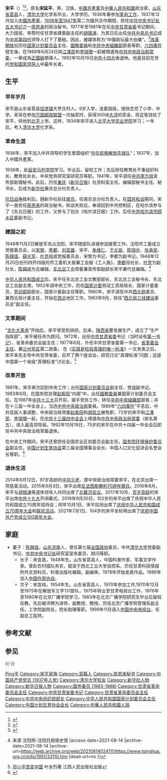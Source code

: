 {{Infobox Officeholder
|姓名    = 宋平
|原名    = 宋延平
|图像    = <!-- Use only free-licenced images which meet WP:NFCC -->Replace this image male.svg
|图像大小= 225px
|图像说明= 
|office        = {{CPC}}[[中央政治局常委|中央政治局常务委员会委員]]<br>（排名第五）
|leader      = [[鄧小平|鄧小平]]{{to}}[[江泽民|江泽民]]
|leader2      = [[鄧小平|鄧小平]]{{to}}[[江泽民|江泽民]]
|term_start    = 1989年6月24日
|term_end      = 1992年10月18日
|term          = [[中國共產黨第十三屆中央委員會|中國共產黨第十三屆中央委員會]]<br><small>（[[中國共產黨第十三屆中央委員會第四次全體會議|中國共產黨第十三屆中央委員會第四次全體會議]]起）</small>
|term2          = [[中國共產黨第十三屆中央委員會|中國共產黨第十三屆中央委員會]]
|alongside     = [[江泽民|江泽民]]、[[李鹏|李鹏]]、[[乔石|乔石]]、[[姚依林|姚依林]]、[[李瑞环|李瑞环]] 
|general_secretary = [[江泽民|江泽民]]
|office2       = {{CPC}}[[中央政治局委員|中央政治局委員]]
|term_start2   = 1987年11月1日
|term_end2     = 1992年10月18日
|general_secretary2 = [[赵紫阳|赵紫阳]]{{to}}[[江泽民|江泽民]]
|predecessor2  = 
|successor2    = 
|office3       = {{CPC}}[[中央组织部|中央组织部]]部长
|term_start3   = 1987年6月
|term_end3     = 1989年12月
|general_secretary3 = [[赵紫阳|赵紫阳]]{{to}}[[江泽民|江泽民]]
|predecessor3  = [[尉健行|尉健行]]
|successor3    = [[吕枫|吕枫]]
|office4       = {{PRC}}[[国务委员|国务委员]]
|alongside4     = [[方毅|方毅]]、[[谷牧|谷牧]]、[[康世恩|康世恩]]、[[陳慕華|陳慕華]]（女）、[[姬鵬飛|姬鵬飛]]、[[張勁夫|張勁夫]]、[[張愛萍|張愛萍]]、[[吳學謙|吳學謙]]、[[王丙乾|王丙乾]]和[[宋健|宋健]]
|term_start4   = 1983年6月
|term_end4     = 1988年4月
|premier4      = [[赵紫阳|赵紫阳]] {{to}} [[李鹏|李鹏]]（代理）
|predecessor4  = 
|successor4    = 
|office5       = {{PRC}}[[中华人民共和国国家计划委员会|国家计划委员会]]主任<br>{{CPC}}[[中華人民共和國|中華人民共和國]][[中华人民共和国国家计划委员会|國家計劃委員會]]黨組書記
|term_start5   = 1983年6月
|term_end5     = 1987年6月
|premier5      = [[赵紫阳|赵紫阳]]
|predecessor5  = [[姚依林|姚依林]]
|successor5    = [[姚依林|姚依林]]
|office6       = {{CPC}}[[中國共產黨甘肅省委員會|甘肃省委员会]][[省委书记|第一书记]]
|term_start6   = 1977年6月
|term_end6     = 1981年1月
|chairman6=[[華國鋒|華國鋒]]
|predecessor6  = [[冼恒汉|冼恒汉]]
|successor6    = [[冯纪新|冯纪新]]
|office7       = {{PRC}}[[甘肃省人民政府|甘肃省革命委员会]][[甘肃行政长官列表|主任]]
|term_start7   = 1977年6月
|term_end7     = 1979年12月
|premier7=[[華國鋒|華國鋒]]
|predecessor7  = [[冼恒汉|冼恒汉]]
|successor7    = 職務廢除
|字  = 
|号  = 
|出生日期= {{Birth date and age|1917|4|30}}<ref name="说道" />
|出生地点= {{ROC-1912}}[[山東省_(中華民國)|山东省]][[莒县|莒县]]
|逝世日期= <!-- {{Death date and age|}}（死亡在前，出生在后）{{Death year and age| }} -->
|逝世地点= 
|國籍 = {{PRC}}
|居处    = {{CHN}}[[北京市|北京市]][[中南海|中南海]]
|政党    = {{CPC}}
|职业    = 
|父母    = 
|配偶    = [[陈舜瑶|陈舜瑶]]
|子女    = 长子：宋宜昌<br>次子：宋宜纯
|亲属    = 
|信仰    = 
|专业    = 
|母校    = {{Flagicon|ROC}}[[清华大学|清华大学]]
|网站    = 
|签名    = 
|脚注    =
|office8={{CPC}}[[中国共产党中央委员会|中央委员会委员]]|term8=[[中国共产党第十一届中央委员会|中国共产党第十一届中央委员会]]<br>[[中国共产党第十二届中央委员会|中国共产党第十二届中央委员会]]<br>[[中国共产党第十三届中央委员会|中国共产党第十三届中央委员会]]|termstart8=1977年8月18日|termend8=1992年10月18日|chairman8=[[華國鋒|華國鋒]]{{to}}[[胡耀邦|胡耀邦]]|general_secretary8=[[胡耀邦|胡耀邦]]{{to}}[[趙紫陽|趙紫陽]]{{to}}[[江澤民|江澤民]]|leader8=[[華國鋒|華國鋒]]{{to}}[[鄧小平|鄧小平]]{{to}}[[江澤民|江澤民]]
}}
'''宋平'''（{{bd|1917年|4月30日|catIdx=S宋}}）<ref name="说道">{{Cite book|url=https://books.google.de/books?id=oX4FAQAAIAAJ&q=%22%E5%AE%8B%E5%B9%B3%22+1917&dq=%22%E5%AE%8B%E5%B9%B3%22+1917&hl=de&sa=X&ved=0ahUKEwi1r7TppOTKAhUFcQ8KHW5ACiYQ6AEIOTAE|publisher=中国社会出版社|date=1995|isbn=9787800887031|last=周树兴|last2=李晓平|title=「说道」山东人|quote=宋平, 1917 年 4 月 24 日出生于山东省莒县。|access-date=2016-02-06|archive-date=2020-06-04|archive-url=https://web.archive.org/web/20200604183950/https://books.google.de/books?id=oX4FAQAAIAAJ&q=%22%E5%AE%8B%E5%B9%B3%22+1917&dq=%22%E5%AE%8B%E5%B9%B3%22+1917&hl=de&sa=X&ved=0ahUKEwi1r7TppOTKAhUFcQ8KHW5ACiYQ6AEIOTAE|dead-url=no}}</ref><ref>{{Cite web|title=纪念宋平同志百岁华诞 山东日照邮政启用纪念邮戳|url=https://www.meipian.cn/iiqylny|accessdate=2019-07-30|publisher=美篇|archive-url=https://web.archive.org/web/20200928110253/https://www.meipian.cn/iiqylny|archive-date=2020-09-28|dead-url=no}}</ref>，原名'''宋延平'''，男，汉族，[[中國共產黨|中國共產黨]]及[[中華人民共和國|中華人民共和國]]政治家，[[山东省|山东省]][[莒县|莒县]]人，[[清华大学|清华大学]]化学系毕业，大学学历。1936年春参加[[中国抗日战争|革命工作]]，1937年12月加入[[中国共产党|中國共產黨]]，[[國共關係|1938年至1947年]]第二次國共合作期間，担任[[中国共产党中央书记处|中共中央书记处]][[五大书记|五大书记]]之一[[周恩来|周恩来]]的政治秘书。1977年至1981年在任[[中国共产党甘肃省委员会|中共甘肃省委]]书记期间，大力提拔、举荐时任甘肃省建委副主任的[[胡锦涛|胡锦涛]]，为其日后出任[[中国共产党中央委员会总书记|中共中央总书记]]成为[[中国共产党集体领导制度|中共第四代]]领导人打下了基础，因此，被媒体称为“中國政坛最大伯樂”。<ref>{{Cite web|title=港媒稱胡錦濤恩師宋平病危|url=http://www.dwnews.com/news/2010-05-03/55921371.html|accessdate=2019-07-30|date=2010-05-03|publisher=多维新闻网|archiveurl=https://web.archive.org/web/20100515105204/http://www.dwnews.com/news/2010-05-03/55921371.html|archivedate=2010-05-15|dead-url=yes}}</ref>[[改革開放|改革開放]]后历任[[中华人民共和国国家计划委员会|国家计划委员会]]主任、[[國務委員|國務委員]]和[[中共中央組織部|中共中央組織部]]部長等职。[[六四事件|六四事件]]發生後，在1989年6月24日與[[江澤民|江澤民]]和[[李瑞環|李瑞環]]一起被增選為[[中共中央政治局常委|中共中央政治局常委]]，一舉成為[[正國級|正國級]]領導人。1992年10月19日[[中共十四大|中共十四大]]後退休。他是目前在世的[[党和国家领导人|党和国家领导人]]中最年长者。

== 生平 ==
=== 早年岁月 ===
宋平是山东省莒县[[招贤镇_(莒县)|招贤镇]]大罗庄村人。9岁入学，连着跳级，很快念完了小学、中学。哥哥在参加[[万国邮政联盟|万国邮政联盟]]一次抽奖时，获得300块[[銀圓|大洋]]的奖金，将这笔钱给了宋平，供他到[[北平市|北平]]上学。这样，1934年宋平进入[[中国农业大学|北平大学农业学院]]学习；一年后，考入[[清华大学|清华大学]]化学系。

=== 革命生涯 ===
1936年，宋平加入中共领导的学生爱国组织“[[中华民族解放先锋队|中华民族解放先锋队]]”；1937年，加入中國共產黨。

1938年，赴[[延安马列学院|延安马列学院]]学习。毕业后，留校工作；先后担任教育处干事组织科长、教育处处长、中央党务研究室研究员等职。1941年，宋平调任[[中共南方局|中共南方局]]宣传部助理秘书。此后，历任[[重庆|重庆]]《[[新华日报|新华日报]]》社资料室主任、编辑部秘书主任、秘书长，后成为[[新华社|新华社]]重庆总分社负责人。

[[抗日战争_(中国)|抗日战争]]胜利后，随新华社前往[[南京|南京]]，任南京总分社负责人。在[[国共和谈|国共和谈]]期间，宋平一直担任[[周恩来|周恩来]]的政治秘书。和谈失败后，奉调回到中共控制区，在哈尔滨参与了《东北日报》的工作，又参与了创办《哈尔滨日报》工作。后任[[中共|中共]][[哈尔滨市|哈尔滨市]][[顾乡区|顾乡区]]委副书记。

=== 建国之初 ===
1948年11月2日解放军攻占沈阳，宋平随部队进城参加接管工作。沈阳市工委成立党报委员会，以[[宋黎|宋黎]]、[[李都|李都]]、[[刘亚雄|刘亚雄]]、宋平、[[朱维仁|朱维仁]]、[[于北辰|于北辰]]、[[陈瑞光|陈瑞光]]、[[张承民|张承民]]、[[陈舜瑶|陈舜瑶]]、[[薛光军|薛光军]]、[[叶克|叶克]]组成党报委员会，宋黎为书记，李都为副书记。1948年12月20日创刊四开四版的市工委机关报兼工会报《工人报》，[[李都|李都]]任社长，[[叶克|叶克]]为副社长，[[陈舜瑶|陈舜瑶]]为总编辑，[[东北总工会|东北总工会]]常委兼宣传部副部长宋平兼代总编辑。<ref name="syrb">{{Cite web |url=https://www.tsinghua.org.cn/info/1951/33110.htm |title=《不忘初心 其命维新——访问沈阳日报第一任总编辑宋平》，2021-01-07 {{!}} 来源 沈阳网-沈阳日报报史馆 |access-date=2021-08-14 |archive-date=2021-08-14 |archive-url=https://web.archive.org/web/20210814024111/https://www.tsinghua.org.cn/info/1951/33110.htm |dead-url=no }}</ref>

[[中华人民共和国成立|中华人民共和国成立]]后，宋平任东北总工会文教部部长、东北总工会秘书长、东北总工会副主席。1952年调中央工作，历任[[中华人民共和国国家计划委员会|国家计委]]劳动工资局局长、国家计委委员，[[中华人民共和国劳动部|劳动部]]副部长，国家计委副主任等职。1960年，宋平调任中共[[西北局|西北局]]委员、兼西北局计委主任，开始在[[中国西北地区|西北]]地区工作。1963年9月，担任“[[西北局|西北局]][[三线建设|三线建设]]委员会”副主任。

=== 文革期间 ===
“[[文化大革命|文化大革命]]”开始后，宋平曾受到排挤。后来，[[陕西省|陕西省]]要发展生产，成立了“生产指挥部”，宋平被任命为顾问。1972年，出任[[中共甘肃省委|中共甘肃省委]]书记（当时设有[[第一书记_(中国)|第一书记]]）、省革命委员会副主任；1977年6月，升任中共甘肃省委第一书记、[[甘肃行政长官列表|省革委会主任]]，兼[[兰州军区|兰州军区]]第二政委。 在《[[实践是检验真理的唯一标准|实践是检验真理的唯一标准]]》一文发表之后，宋平率先主导中共甘肃省委，召开了两个座谈会，研究讨论“真理标准”问题；这是中国第一个省级“真理标准”讨论会。<ref>[http://press.idoican.com.cn/detail/articles/20080904536B151/ 邓小平改变中国] {{Wayback|url=http://press.idoican.com.cn/detail/articles/20080904536B151/ |date=20110716003808 }} 叶永烈著 江西人民出版社出版</ref>

=== 改革开放 ===
1981年，宋平再次回到中央工作；出任[[中华人民共和国国家计划委员会|国家计划委员会]]副主任、党组副书记。1983年6月，在国务院总理[[赵紫阳|赵紫阳]]“内阁”中，出任[[國務委員|國務委員]]兼国家计划委员会主任。在1987年[[中国共产党第十三次全国代表大会|中共十三大]]召开前，接手党务工作，转任[[中国共产党中央委员会组织部|中共中央組織部]]部長；并在十三屆一中全会上，当选[[中国共产党中央政治局|中共中央政治局]]委員。1989年“[[六四事件|六四事件]]”平息后，中共高层人事调整，中央政治局常委[[赵紫阳|赵紫阳]]和[[胡启立|胡启立]]被免职，72岁的宋平和[[江澤民|江澤民]]、[[李瑞環|李瑞環]]一起，在[[中国共产党第十三届中央委员会第四次全体会议|中共十三届四中全会]]上增選為[[中国共产党中央政治局常务委员会|中共中央政治局常委]]（排名第五），进入最高领导层。1992年10月19日，75岁的宋平在中共十四届一中全会后卸任中共中央政治局常委退休。

在中央工作期间，宋平还曾担任全国农业区划委员会副主任，[[中华人民共和国环境保护部|国务院环境保护委员会]]副主任，[[中国计划生育协会|中国计划生育协会]]第三届全国理事会会长、中国人口文化促进会名誉会长等职。<ref>{{Cite web|title=原中共中央政治局常委、八十八岁高龄的校友宋平今日将重回母校(图文)|url=http://news.cau.edu.cn/show.php?id=0000021146|accessdate=2019-07-30|date=2005-09-27|publisher=中国农业大学|archiveurl=https://web.archive.org/web/20051107034856/http://news.cau.edu.cn/show.php?id=0000021146|archivedate=2005-11-07|dead-url=yes}}</ref>

=== 退休生活 ===
2014年6月12日，97岁高龄的[[中共八大元老|中共元老]]、原中央政治局常委宋平，在北京出席一项慈善活动。2015年9月3日，宋平出席[[纪念中国人民抗日战争暨世界反法西斯战争胜利70周年大会|反法西斯勝利70週年閱兵]]。2016年8月，宋平与[[胡锦涛|胡锦涛]]等退休领导人共同出席了[[北戴河办公制度|北戴河会议]]。2017年10月，[[人瑞|百岁高龄]]的宋平出席[[中国共产党第十九次全国代表大会|中共十九大]]开闭幕式。2019年9月30日，102岁的宋平出席了庆祝中华人民共和国成立70周年招待会；同年10月1日，宋平拄拐出席了[[庆祝中华人民共和国成立70周年大会|庆祝中华人民共和国成立70周年大会]]和[[庆祝中华人民共和国成立70周年联欢活动|联欢活动]]。2021年7月1日，104岁的宋平坐轮椅出席了[[庆祝中国共产党成立100周年大会|庆祝中国共产党成立100周年大会]]。

== 家庭 ==
* 妻子：[[陈舜瑶|陈舜瑶]]，[[山东|山东]][[济南|济南]]人，曾任第七届[[中国人民政治协商会议全国委员会|全国政协]]委员，中共[[清华大学|清华大学]]党委副书记，[[中共中央书记处|中共中央书记处]]研究室室务委员、顾问等职。
** 长子：宋宜昌，1948年生。山东省莒县人，中国科普作家、军事文学作家。曾赴农村插队务农，就读于西北工业大学自控系，历任甘肃科技情报所外文资料员，科普出版社编辑，副编审。1978年开始发表作品。1986年加入[[中国作家协会|中国作家协会]]。
** 次子：宋宜纯，1954年生。山东省莒县人，1970年参加工作,1970年12月至1975年在解放军兰字131部队，1975年转业至甘肃电视台工作，1976年至1980年在北京广播学院学习，1983年在北京广播学院研究生毕业后留校任教。先后被评聘为讲师、副教授、教授，历任北京广播学院管理系副主任，工学院副院长，院长助理等职。1999年11月调入[[中国中央电视台|中国中央电视台]]，任副总工程师。

==参考文献==
{{Reflist}}
==参见==
{{-}}
{{start box}}
{{s-ppo|{{cpc}}}}
{{s-before|[[尉健行|尉健行]]|}}
{{s-title|[[中国共产党中央委员会组织部|中共中央组织部]]部長|1987年6月－1990年1月}}
{{s-after|[[吕枫|吕枫]]}}
{{s-before|[[冼恒汉|冼恒汉]]}}
{{s-title|[[中国共产党甘肃省委员会|中国共产党甘肃省委员会]][[省委书记|第一书记]]|1977年6月－1981年1月}}
{{s-after|[[冯纪新|冯纪新]]}}
{{s-gov|prc}}
{{s-before|[[姚依林|姚依林]]|}}
{{s-title|[[中华人民共和国国家计划委员会|中华人民共和国国家计划委员会]]主任|1983年6月－1987年6月}}
{{s-after|[[姚依林|姚依林]]}}
{{s-before|[[冼恒汉|冼恒汉]]}}
{{s-title|[[甘肃省|甘肃省]][[革命委员会_(文革)|革命委员会]][[甘肃行政长官列表|主任]]|1977年6月－1979年12月}}
{{s-after|[[冯纪新|冯纪新]]|（省长）}}
{{s-prec|prc}}
{{s-before|[[姚依林|姚依林]]<br>{{small|（位列第4）}}}}
{{s-title|[[中国共产党中央政治局常务委员会|中共中央政治局常委]]<br>[[中国共产党第十三届中央委员会第四次全体会议|中共十三届四中全会]]至九中全会<br>{{small|（位列第5）}}}}
{{s-after|[[李瑞环|李瑞环]]<br>{{small|（位列第6）}}}}
{{end box}}

{{党和国家领导人/老同志|1992}}
{{中华人民共和国甘肃省正职领导人|nocat}}
{{甘肃行政长官}}
{{中共中央组织部部长}}
{{Chairman of NDRC}}
{{冷戰相關人物}}
{{六四事件}}
{{Navboxes
| title  = 宋平在[[中华人民共和国国务院|中华人民共和国国务院]]的职务
| list1  =
{{国务院/国务委员}}
{{国务院/6}}
}}
{{Navboxes 
| title  = 宋平在[[中国共产党中央政治局|中国共产党中央政治局]]的职务
| list1 =
{{中共中央政治局/13|常委}}
{{中共中央政治局/常委}}
}}
{{Navboxes
| title  = 宋平在[[中华全国青年联合会|中华全国青年联合会]]的职务
| list1  =
{{中华全国民主青年联合总会第一届委员会}}
}}

{{Authority control}}
{{DEFAULTSORT:Song宋}}
[[Category:宋姓|Ping平]]
[[Category:宋平家族|Category:宋平家族]]
[[Category:莒縣人|Category:莒縣人]]
[[Category:周恩来秘书|Category:周恩来秘书]]
[[Category:中国共产党党员_(1937年入党)|Category:中国共产党党员 (1937年入党)]]
[[Category:清华大学校友|Category:清华大学校友]]
[[Category:新华社人物|Category:新华社人物]]
[[Category:新华日报人物|Category:新华日报人物]]
[[Category:国务委员_(1983-1988)|Category:国务委员 (1983-1988)]]
[[Category:甘肃省革命委员会主任|Category:甘肃省革命委员会主任]]
[[Category:中共甘肃省委书记|Category:中共甘肃省委书记]]
[[Category:甘肃省革命委员会主任|Category:甘肃省革命委员会主任]]
[[Category:中共中央组织部部长|Category:中共中央组织部部长]]
[[Category:中华人民共和国国家计划委员会主任|Category:中华人民共和国国家计划委员会主任]]
[[Category:中国计划生育协会会长|Category:中国计划生育协会会长]]
[[Category:中華人民共和國人瑞|Category:中華人民共和國人瑞]]